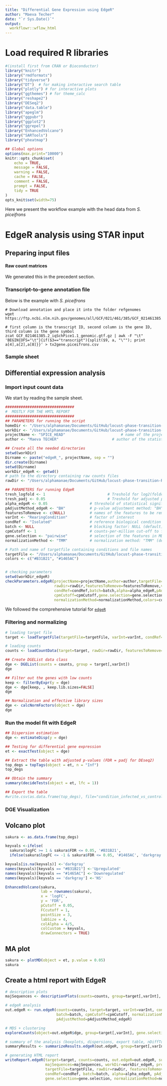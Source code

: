 ```yaml
---
title: "Differential Gene Expression using EdgeR"
author: "Maeva Techer"
date: "`r Sys.Date()`"
output:
  workflowr::wflow_html
---
```


# Load required R libraries 
```r
#(install first from CRAN or Bioconductor)
library("knitr")
library("rmdformats")
library("tidyverse")
library("DT")  # for making interactive search table
library("plotly") # for interactive plots
library("ggthemes") # for theme_calc
library("reshape2")
library("DESeq2")
library("data.table")
library("apeglm")
library("ggpubr")
library("ggplot2")
library("ggrepel")
library("EnhancedVolcano")
library("SARTools")
library("pheatmap")

## Global options
options(max.print="10000")
knitr::opts_chunk$set(
	echo = TRUE,
	message = FALSE,
	warning = FALSE,
	cache = FALSE,
	comment = FALSE,
	prompt = FALSE,
	tidy = TRUE
)
opts_knit$set(width=75)
```

Here we present the workflow example with the head data from _S. piceifrons_  

# EdgeR analysis using STAR input
## Preparing input files 
#### Raw count matrices

We generated this in the precedent section.

### Transcript-to-gene annotation file
  
Below is the example with _S. piceifrons_
```
# Download annotation and place it into the folder refgenomes
wget https://ftp.ncbi.nlm.nih.gov/genomes/all/GCF/021/461/385/GCF_021461385.2_iqSchPice1.1/GCF_021461385.2_iqSchPice1.1_genomic.gtf.gz

# first column is the transcript ID, second column is the gene ID, third column is the gene symbol
zcat GCF_021461385.2_iqSchPice1.1_genomic.gtf.gz | awk -F "\t" 'BEGIN{OFS="\t"}{if($3=="transcript"){split($9, a, "\""); print a[4],a[2],a[8]}}' > tx2gene.piceifrons.csv
```
  
### Sample sheet 
  

## Differential expression analysis
### Import input count data

We start by reading the sample sheet.
```r

###############################
#  MOSTLY FOR THE HMTL REPORT
###############################
## PARAMETERS for running the script
homeDir <- "/Users/alphamanae/Documents/GitHub/locust-phase-transition-RNAseq"
workDir <- "/Users/alphamanae/Documents/GitHub/locust-phase-transition-RNAseq/data/piceifrons"  		# Working directory
projectName <- "SPICE_HEAD"             			# name of the project
author <- "Maeva TECHER"                    	# author of the statistical analysis/report

## Create all the needed directories
setwd(workDir)
Dirname <- paste("edgeR_", projectName, sep = "")
dir.create(Dirname)
setwd(Dirname)
workDir_edgeR <- getwd()
# path to the directory containing raw counts files
rawDir <- "/Users/alphamanae/Documents/GitHub/locust-phase-transition-RNAseq/data/piceifrons/STAR_counts_4thcol"  

## PARAMETERS for running EdgeR
tresh_logfold <- 1					          # Treshold for log2(foldchange) in final DE-files
tresh_padj <- 0.05					          # Treshold for adjusted p-valued in final DE-files
alpha_edgeR <- 0.05                   # threshold of statistical significance
pAdjustMethod_edgeR <- "BH"           # p-value adjustment method: "BH" (default) or "BY"
featuresToRemove <- c(NULL)           # names of the features to be removed, NULL if none or if using Idxstats
varInt <- "RearingCondition"          # factor of interest
condRef <- "Isolated"                 # reference biological condition
batch <- NULL                         # blocking factor: NULL (default) or "batch" for example  
cpmCutoff <- 1                        # counts-per-million cut-off to filter low counts
gene.selection <- "pairwise"          # selection of the features in MDSPlot
normalizationMethod <- "TMM"          # normalization method: "TMM" (default), "RLE" (DESeq) or "upperquartile"

# Path and name of targetfile containing conditions and file names
targetFile <- "/Users/alphamanae/Documents/GitHub/locust-phase-transition-RNAseq/data/piceifrons/list/HeadSPICE.txt"    
colors <- c("#B31B21", "#1465AC")


# checking parameters
setwd(workDir_edgeR)
checkParameters.edgeR(projectName=projectName,author=author,targetFile=targetFile,
                      rawDir=rawDir,featuresToRemove=featuresToRemove,varInt=varInt,
                      condRef=condRef,batch=batch,alpha=alpha_edgeR,pAdjustMethod=pAdjustMethod_edgeR,
                      cpmCutoff=cpmCutoff,gene.selection=gene.selection,
                      normalizationMethod=normalizationMethod,colors=colors)
```

We followed the comprehensive tutorial for [`edgeR`](https://www.reneshbedre.com/blog/edger-tutorial.html)

### Filtering and normalizing

```r

# loading target file
target <- loadTargetFile(targetFile=targetFile, varInt=varInt, condRef=condRef, batch=batch)

# loading counts
counts <- loadCountData(target=target, rawDir=rawDir, featuresToRemove=featuresToRemove)

## Create DGEList data class
dge <- DGEList(counts = counts, group = target[,varInt])
dge

## Filter out the genes with low counts
keep <- filterByExpr(y = dge)
dge <- dge[keep, , keep.lib.sizes=FALSE]
dge

## Normalization and effective library sizes
dge <- calcNormFactors(object = dge)
dge
```

### Run the model fit with EdgeR

```r

## Dispersion estimation
dge <- estimateDisp(y = dge)

## Testing for differential gene expression
et <- exactTest(object = dge)

## Extract the table with adjusted p-values (FDR = padj for DEseq2)
top_degs = topTags(object = et, n = "Inf")
top_degs

## Obtain the summary
summary(decideTests(object = et, lfc = 1))

## Export the table
#write.csv(as.data.frame(top_degs), file="condition_infected_vs_control_dge.csv")
```

### DGE Visualization
## Volcano plot

```r

sakura <- as.data.frame(top_degs)

keyvals <-ifelse( 
  sakura$logFC >= 1 & sakura$FDR <= 0.05, '#B31B21', 
  ifelse(sakura$logFC <= -1 & sakura$FDR <= 0.05, '#1465AC', 'darkgray')) 

keyvals[is.na(keyvals)] <-'darkgray' 
names(keyvals)[keyvals == "#B31B21"] <-'Upregulated' 
names(keyvals)[keyvals == "#1465AC"] <-'Downregulated' 
names(keyvals)[keyvals == 'darkgray'] <-'NS'

EnhancedVolcano(sakura,
                lab = rownames(sakura),
                x = 'logFC',
                y = 'FDR',
                pCutoff = 0.05,
                FCcutoff = 1,
                pointSize = 3,
                labSize = 4,
                colAlpha = 4/5,
                colCustom = keyvals,
                drawConnectors = TRUE)
```

## MA plot

```r

sakura <- plotMD(object = et, p.value = 0.05)
sakura
```


## Create a html report with EdgeR

```r

# description plots
majSequences <- descriptionPlots(counts=counts, group=target[,varInt], col=colors)

# edgeR analysis
out.edgeR <- run.edgeR(counts=counts, target=target, varInt=varInt, condRef=condRef,
                       batch=batch, cpmCutoff=cpmCutoff, normalizationMethod=normalizationMethod,
                       pAdjustMethod=pAdjustMethod_edgeR)

# MDS + clustering
exploreCounts(object=out.edgeR$dge, group=target[,varInt], gene.selection=gene.selection, col=colors)

# summary of the analysis (boxplots, dispersions, export table, nDiffTotal, histograms, MA plot)
summaryResults <- summarizeResults.edgeR(out.edgeR, group=target[,varInt], counts=counts, alpha=alpha_edgeR, col=colors)

# generating HTML report
writeReport.edgeR(target=target, counts=counts, out.edgeR=out.edgeR, summaryResults=summaryResults,
                  majSequences=majSequences, workDir=workDir_edgeR, projectName=projectName, author=author,
                  targetFile=targetFile, rawDir=rawDir, featuresToRemove=featuresToRemove, varInt=varInt,
                  condRef=condRef, batch=batch, alpha=alpha_edgeR, pAdjustMethod=pAdjustMethod_edgeR, colors=colors,
                  gene.selection=gene.selection, normalizationMethod=normalizationMethod, cpmCutoff =cpmCutoff)

```
